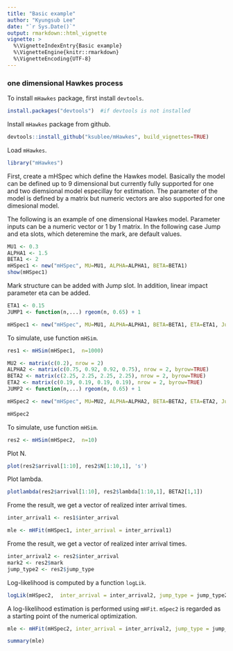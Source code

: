 ```yaml
---
title: "Basic example"
author: "Kyungsub Lee"
date: "`r Sys.Date()`"
output: rmarkdown::html_vignette
vignette: >
  %\VignetteIndexEntry{Basic example}
  %\VignetteEngine{knitr::rmarkdown}
  %\VignetteEncoding{UTF-8}
---
```


### one dimensional Hawkes process

To install ```mHawkes``` package, first install ```devtools```.

```r
install.packages("devtools")  #if devtools is not installed
```

Install ```mHawkes``` package from github.

```r
devtools::install_github("ksublee/mHawkes", build_vignettes=TRUE)
```

Load ```mHawkes```.

```r
library("mHawkes")
```


First, create a mHSpec which define the Hawkes model.
Basically the model can be defined up to 9 dimensional 
but currently fully supported for one and two diemsional model especillay for estimation.
The parameter of the model is defined by a matrix but numeric vectors are also supported for one dimesional model.

The following is an example of one dimensional Hawkes model.
Parameter inputs can be a numeric vector or 1 by 1 matrix.
In the following case Jump and eta slots, which deteremine the mark, are default values.

```r
MU1 <- 0.3
ALPHA1 <- 1.5
BETA1 <- 2
mHSpec1 <- new("mHSpec", MU=MU1, ALPHA=ALPHA1, BETA=BETA1)
show(mHSpec1)
```

Mark structure can be added with Jump slot.
In addition, linear impact parameter eta can be added.

```r
ETA1 <- 0.15
JUMP1 <- function(n,...) rgeom(n, 0.65) + 1

mHSpec1 <- new("mHSpec", MU=MU1, ALPHA=ALPHA1, BETA=BETA1, ETA=ETA1, Jump =JUMP1)
```

To simulate, use function ```mHSim```.

```r
res1 <- mHSim(mHSpec1,  n=1000)
```



```r
MU2 <- matrix(c(0.2), nrow = 2)
ALPHA2 <- matrix(c(0.75, 0.92, 0.92, 0.75), nrow = 2, byrow=TRUE)
BETA2 <- matrix(c(2.25, 2.25, 2.25, 2.25), nrow = 2, byrow=TRUE)
ETA2 <- matrix(c(0.19, 0.19, 0.19, 0.19), nrow = 2, byrow=TRUE)
JUMP2 <- function(n,...) rgeom(n, 0.65) + 1

mHSpec2 <- new("mHSpec", MU=MU2, ALPHA=ALPHA2, BETA=BETA2, ETA=ETA2, Jump =JUMP2)
```

```r
mHSpec2
```


To simulate, use function ```mHSim```.

```r
res2 <- mHSim(mHSpec2,  n=10)
```

Plot N.

```r
plot(res2$arrival[1:10], res2$N[1:10,1], 's')
```

Plot lambda.

```r
plotlambda(res2$arrival[1:10], res2$lambda[1:10,1], BETA2[1,1])
```
Frome the result, we get a vector of realized inter arrival times.
```r
inter_arrival1 <- res1$inter_arrival
```
```r
mle <- mHFit(mHSpec1, inter_arrival = inter_arrival1)
```

Frome the result, we get a vector of realized inter arrival times.
```r
inter_arrival2 <- res2$inter_arrival
mark2 <- res2$mark
jump_type2 <- res2$jump_type
```


Log-likelihood is computed by a function ```logLik```.
```r
logLik(mHSpec2,  inter_arrival = inter_arrival2, jump_type = jump_type2, mark = mark2)
```

A log-likelihood estimation is performed using ```mHFit```.
```mSpec2``` is regarded as a starting point of the numerical optimization.

```r
mle <- mHFit(mHSpec2, inter_arrival = inter_arrival2, jump_type = jump_type2, mark = mark2, constraint=FALSE)
```
```r
summary(mle)
```

